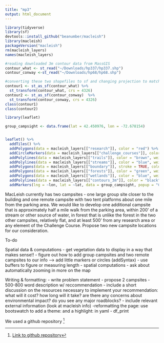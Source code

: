 ```yaml
---
title: "mp3"
output: html_document
---
```



```r
library(tidyverse)
library(sf)
devtools::install_github("beanumber/macleish")
library(macleish)
packageVersion("macleish")
rm(macleish_layers)
names(macleish_layers)
```

```r
#reading downloaded 3m contour data from MassGIS 
contour_what <- st_read("~/Downloads/hp337/hp337.shp") 
contour_conway <-st_read("~/Downloads/hp68/hp68.shp")

#converting these two shapefiles to sf and changing projection to match macleish_layers
contour1 <- st_as_sf(contour_what) %>% 
  st_transform(contour_what, crs = 4326)
contour2 <- st_as_sf(contour_conway)  %>% 
  st_transform(contour_conway, crs = 4326)
class(contour1)
class(contour2)
```

```r
library(leaflet)

group_campsight <- data.frame(lat = 42.450976, lon = -72.678154)


leaflet() %>%
  addTiles() %>%
  addPolygons(data = macleish_layers[["research"]], color = "red") %>%
  addCircleMarkers(data = macleish_layers[["challenge_courses"]], color = "red") %>%
  addPolylines(data = macleish_layers[["trails"]], color = "brown", weight = 1) %>%
  addPolylines(data = macleish_layers[["streams"]], color = "blue", weight = 1) %>%
  addPolygons(data = macleish_layers[["boundary"]], stroke = TRUE, color = "black", fill = NA, weight = 2, opacity = 2) %>%
  addPolygons(data = macleish_layers[["forests"]], color = "green", weight = 1, fill = NA) %>%
  addPolygons(data = macleish_layers[["wetlands"]], color = "blue", weight = 1) %>%
  addPolylines(data = macleish_layers[["contours_3m"]], color = "black", weight = 1) %>%
  addMarkers(lng = ~lon, lat = ~lat, data = group_campsight, popup = "Current Group Campsite") 


```


MacLeish currently has two campsites - one large group site closer to the building and one remote campsite with two tent platforms about one mile from the parking area. We would like to develop one additional campsite that is approximately half a mile walk from the parking area, within 200’ of a stream or other source of water, in forest that is unlike the forest in the two other campsites, relatively flat, and at least 500’ from any research area or any element of the Challenge Course. Propose two new campsite locations for our consideration.

To-do

Spatial data & computations
- get vegetation data to display in a way that makes sense!!
- figure out how to add group campsites and two remote campsites to our info --> add little markers or circles (addSyntax)
- use buffers to figure or measuring length 
- spatial computations
- ask about automatically zooming in more on the map

Writing & formatting:
- write problem statement
- propose 2 campsites
- 500-800 word description w/ reccommendation
- include a short discussion on the resources necessary to implement your recommendation:
what will it cost?
how long will it take?
are there any concerns about environmental impact?
do you see any major roadblocks?
- include relevant external information (look at macleish info)
-reformatting the page: use bootswatch to add a theme: and a highlight: in yaml
- df_print

We used a github repository [^1]


[^1]: [Link to github repository](https://github.com/rmoskowitz/mp3)